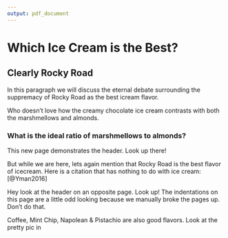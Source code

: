 ```yaml
---
output: pdf_document
---
```


# Which Ice Cream is the Best?

## Clearly Rocky Road

In this paragraph we will discuss the eternal debate surrounding the suppremacy of Rocky Road as the best icream flavor. 

Who doesn't love how the creamy chocolate ice cream contrasts with both the marshmellows and almonds. \footnote{My coffee this morning is pretty terrible so I am not responsible for anything written here.}

### What is the ideal ratio of marshmellows to almonds?

\newpage

This new page demonstrates the header. Look up there! 

But while we are here, lets again mention that Rocky Road is the best flavor of icecream. Here is a citation that has nothing to do with ice cream: [@Yman2016]

\newpage

Hey look at the header on an opposite page. Look up! The indentations on this page are a little odd looking because we manually broke the pages up. Don't do that. 

Coffee, Mint Chip, Napolean \& Pistachio are also good flavors. Look at the pretty pic in \ref{fig:logo}

\begin{figure} 
  \includegraphics[width=0.50\textwidth]{figures/schoolseal.jpg} 
  \caption{This is the logo of the London School of Hygiene \& Medicine}
  \caption*{It has nothing to do with ice cream (sadly, am I right?). This part of the caption won't show up in the TOC because of the asterisk}
  \label{fig:logo}
\end{figure}

\begin{table}[bth] 
\small             
\caption{The best ice cream toppings ranked.}
\begin{tabular}{|lcc|} \firsthline  
 Rank & Topping & Qualities \\ \cline{1-3}
 1 (the best) & Rainbow Sprinkles & They are amazing. Really there is nothing better. \\
 2-500 & Everything Else & Never as good as rainbow sprinkles. \\ \hline
\end{tabular}
\end{table}

